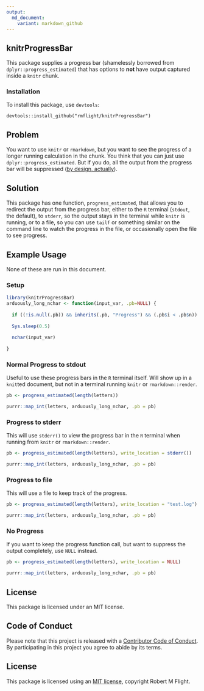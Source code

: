 ```yaml
---
output:
  md_document:
    variant: markdown_github
---
```


## knitrProgressBar

This package supplies a progress bar (shamelessly borrowed from `dplyr::progress_estimated`)
that has options to **not** have output captured inside a `knitr` chunk.

### Installation

To install this package, use `devtools`:

```
devtools::install_github("rmflight/knitrProgressBar")
```

## Problem

You want to use `knitr` or `rmarkdown`, but you want to see the progress of a longer running calculation
in the chunk. You think that you can just use `dplyr::progress_estimated`. But if
you do, all the output from the progress bar will be suppressed 
([by design, actually](https://github.com/tidyverse/dplyr/blob/master/R/progress.R#L96)).

## Solution

This package has one function, `progress_estimated`, that allows you to redirect
the output from the progress bar, either to the `R` terminal (`stdout`, the default),
to `stderr`, so the output stays in the terminal while `knitr` is running,
or to a file, so you can use `tailf` or something similar on the command line
to watch the progress in the file, or occasionally open the file to see progress.

## Example Usage

None of these are run in this document.

### Setup

```r
library(knitrProgressBar)
arduously_long_nchar <- function(input_var, .pb=NULL) {
  
  if ((!is.null(.pb)) && inherits(.pb, "Progress") && (.pb$i < .pb$n)) .pb$tick()$print()
  
  Sys.sleep(0.5)
  
  nchar(input_var)
  
}
```

### Normal Progress to stdout

Useful to use these progress bars in the `R` terminal itself. Will show up in
a `knit`ted document, but not in a terminal running `knitr` or `rmarkdown::render`.

```r
pb <- progress_estimated(length(letters))

purrr::map_int(letters, arduously_long_nchar, .pb = pb)
```

### Progress to stderr

This will use `stderr()` to view the progress bar in the `R` terminal when
running from `knitr` or `rmarkdown::render`.

```r
pb <- progress_estimated(length(letters), write_location = stderr())

purrr::map_int(letters, arduously_long_nchar, .pb = pb)
```

### Progress to file

This will use a file to keep track of the progress.

```r
pb <- progress_estimated(length(letters), write_location = "test.log")

purrr::map_int(letters, arduously_long_nchar, .pb = pb)
```

### No Progress

If you want to keep the progress function call, but want to suppress the
output completely, use `NULL` instead.

```r
pb <- progress_estimated(length(letters), write_location = NULL)

purrr::map_int(letters, arduously_long_nchar, .pb = pb)
```

## License

This package is licensed under an MIT license.

## Code of Conduct

Please note that this project is released with a [Contributor Code of Conduct](CONDUCT.md). By participating in this project you agree to abide by its terms.

## License

This package is licensed using an [MIT license](LICENSE.md), copyright Robert M Flight.
